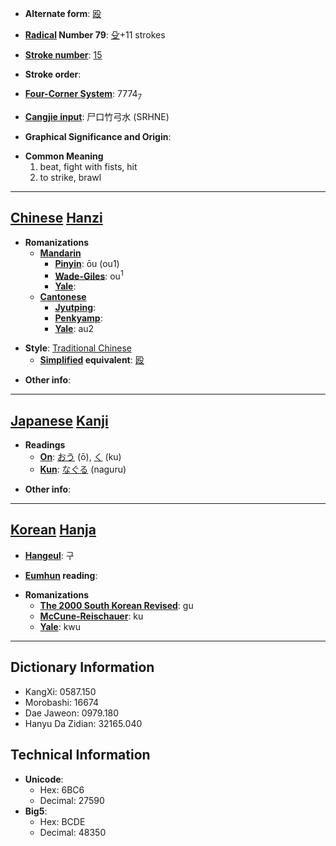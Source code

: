 * '''Alternate form''': [[殴]]

* '''[[Wiktionary:Chinese radical index| Radical]] Number 79''': [[Wiktionary:Chinese radical index 殳|殳]]+11 strokes

* '''[[Wiktionary:Chinese total strokes index|Stroke number]]''': [[Wiktionary:Chinese total strokes index 15|15]]

* '''Stroke order''': 

* '''[[Wiktionary:Chinese four corner index|Four-Corner System]]''': 7774<sub>7</sub>

* '''[[Wiktionary:Chinese Cangjie index|Cangjie input]]''': 尸口竹弓水 (SRHNE)

* '''Graphical Significance and Origin''': 

* '''Common Meaning'''
*#beat, fight with fists, hit
*# to strike, brawl


----

== [[Chinese]] [[Hanzi]] ==

* '''Romanizations'''
** '''[[Mandarin]]'''
*** '''[[Pinyin]]''': ōu (ou1)
*** '''[[Wade-Giles]]''': ou<sup>1</sup>
*** '''[[Yale]]''': 
** '''[[Cantonese]]'''
*** '''[[Jyutping]]''':
*** '''[[Penkyamp]]''': 
*** '''[[Yale]]''': au2

* '''Style''': [[Traditional Chinese]] 
** '''[[Simplified Chinese|Simplified]] equivalent''': [[殴]]

* '''Other info''': 

----

== [[Japanese]] [[Kanji]] ==

* '''Readings'''
** '''[[On]]''': [[おう]] (ō), [[く]] (ku)
** '''[[Kun]]''': [[なぐる]] (naguru)

* '''Other info''':  

----

== [[Korean]] [[Hanja]] ==

* '''[[Hangeul]]''': 구

* '''[[Eumhun]] reading''': 

* '''Romanizations'''
** '''[[The 2000 South Korean Revised Romanization|The 2000 South Korean Revised]]''': gu
** '''[[McCune-Reischauer]]''': ku
** '''[[Yale]]''': kwu

----

== Dictionary Information ==

* KangXi: 0587.150
* Morobashi: 16674
* Dae Jaweon: 0979.180
* Hanyu Da Zidian: 32165.040

== Technical Information ==

* '''Unicode''':
** Hex: 6BC6
** Decimal: 27590
* '''Big5''':
** Hex: BCDE
** Decimal: 48350